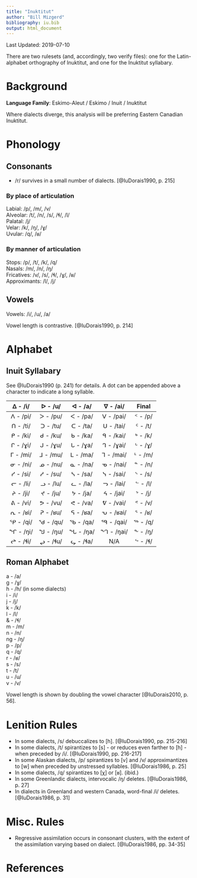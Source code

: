 ```yaml
---
title: "Inuktitut"
author: "Bill Mizgerd"
bibliography: iu.bib
output: html_document
---
```


Last Updated: 2019-07-10

There are two rulesets (and, accordingly, two verify files): one for the Latin-alphabet orthography of Inuktitut, and one for the Inuktitut syllabary.

# Background

**Language Family**: Eskimo-Aleut / Eskimo / Inuit / Inuktitut

Where dialects diverge, this analysis will be preferring Eastern Canadian Inuktitut.

# Phonology

## Consonants

* /r/ survives in a small number of dialects. [@IuDorais1990, p. 215]

### By place of articulation

Labial: /p/, /m/, /v/  
Alveolar: /t/, /n/, /s/, /ɬ/, /l/  
Palatal: /j/  
Velar: /k/, /ŋ/, /ɣ/  
Uvular: /q/, /ʁ/  

### By manner of articulation

Stops: /p/, /t/, /k/, /q/  
Nasals: /m/, /n/, /ŋ/  
Fricatives: /v/, /s/, /ɬ/, /ɣ/, /ʁ/  
Approximants: /l/, /j/  

## Vowels

Vowels: /i/, /u/, /a/  

Vowel length is contrastive. [@IuDorais1990, p. 214]

# Alphabet

## Inuit Syllabary

See @IuDorais1990 (p. 241) for details. A dot can be appended above a character to indicate a long syllable.

| ᐃ - /i/  | ᐅ - /u/  | ᐊ - /a/  | ᐁ - /ai/  |  Final   |
|:--------:|:--------:|:--------:|:---------:|:--------:|
| ᐱ	- /pi/ | ᐳ - /pu/ | ᐸ - /pa/ | ᐯ - /pai/ | ᑉ - /p/ |
| ᑎ - /ti/ | ᑐ - /tu/ | ᑕ - /ta/ | ᑌ - /tai/ | ᑦ - /t/ |
| ᑭ - /ki/ | ᑯ - /ku/ | ᑲ - /ka/ | ᑫ - /kai/ | ᒃ - /k/ |
| ᒋ - /ɣi/ | ᒍ - /ɣu/ | ᒐ - /ɣa/ | ᒉ - /ɣai/ | ᒡ - /ɣ/ |
| ᒥ - /mi/ | ᒧ - /mu/ | ᒪ - /ma/ | ᒣ - /mai/ | ᒻ - /m/ |
| ᓂ - /ni/ | ᓄ - /nu/ | ᓇ - /na/ | ᓀ - /nai/ | ᓐ - /n/ |
| ᓯ - /si/ | ᓱ - /su/ | ᓴ - /sa/ | ᓭ - /sai/ | ᔅ - /s/ |
| ᓕ - /li/ | ᓗ - /lu/ | ᓚ - /la/ | ᓓ - /lai/ | ᓪ - /l/ |
| ᔨ - /ji/ | ᔪ - /ju/ | ᔭ - /ja/ | ᔦ - /jai/ | ᔾ - /j/ |
| ᕕ - /vi/ | ᕗ - /vu/ | ᕙ - /va/ | ᕓ - /vai/ | ᕝ - /v/ |
| ᕆ - /ʁi/ | ᕈ - /ʁu/ | ᕋ - /ʁa/ | ᕃ - /ʁai/ | ᕐ - /ʁ/ |
| ᕿ - /qi/ | ᖁ - /qu/ | ᖃ - /qa/ | ᙯ - /qai/ | ᖅ - /q/ |
| ᖏ - /ŋi/ | ᖑ - /ŋu/ | ᖓ - /ŋa/ | ᙰ - /ŋai/ | ᖕ - /ŋ/ |
| ᖠ - /ɬi/ | ᖢ - /ɬu/ | ᖤ - /ɬa/ |    N/A    | ᖦ - /ɬ/ |

## Roman Alphabet

a - /a/  
g - /ɣ/  
h - /h/ (in some dialects)  
i - /i/  
j - /j/  
k - /k/  
l - /l/  
& - /ɬ/  
m - /m/  
n - /n/  
ng - /ŋ/  
p - /p/  
q - /q/  
r - /ʁ/  
s - /s/  
t - /t/  
u - /u/  
v - /v/  

Vowel length is shown by doubling the vowel character [@IuDorais2010, p. 56].

# Lenition Rules

* In some dialects, /s/ debuccalizes to [h]. [@IuDorais1990, pp. 215-216]
* In some dialects, /t/ spirantizes to [s] - or reduces even farther to [h] - when preceded by /i/. [@IuDorais1990, pp. 216-217]
* In some Alaskan dialects, /p/ spirantizes to [v] and /v/ approximantizes to [w] when preceded by unstressed syllables. [@IuDorais1986, p. 25]
* In some dialects, /q/ spirantizes to [χ] or [ʁ]. (ibid.)
* In some Greenlandic dialects, intervocalic /ŋ/ deletes. [@IuDorais1986, p. 27]
* In dialects in Greenland and western Canada, word-final /i/ deletes. [@IuDorais1986, p. 31]

# Misc. Rules

* Regressive assimilation occurs in consonant clusters, with the extent of the assimilation varying based on dialect. [@IuDorais1986, pp. 34-35]

# References
